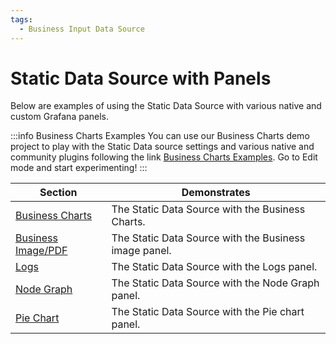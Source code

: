 ```yaml
---
tags:
  - Business Input Data Source
---
```



# Static Data Source with Panels

Below are examples of using the Static Data Source with various native and custom Grafana panels.

:::info Business Charts Examples
You can use our Business Charts demo project to play with the Static Data source settings and various native and community plugins following the link [Business Charts Examples](https://echarts.volkovlabs.io). Go to Edit mode and start experimenting!
:::

| Section                            | Demonstrates                                          |
| ---------------------------------- | ----------------------------------------------------- |
| [Business Charts](business-charts) | The Static Data Source with the Business Charts.      |
| [Business Image/PDF](image)        | The Static Data Source with the Business image panel. |
| [Logs](logs)                       | The Static Data Source with the Logs panel.           |
| [Node Graph](graph)                | The Static Data Source with the Node Graph panel.     |
| [Pie Chart](pie)                   | The Static Data Source with the Pie chart panel.      |
